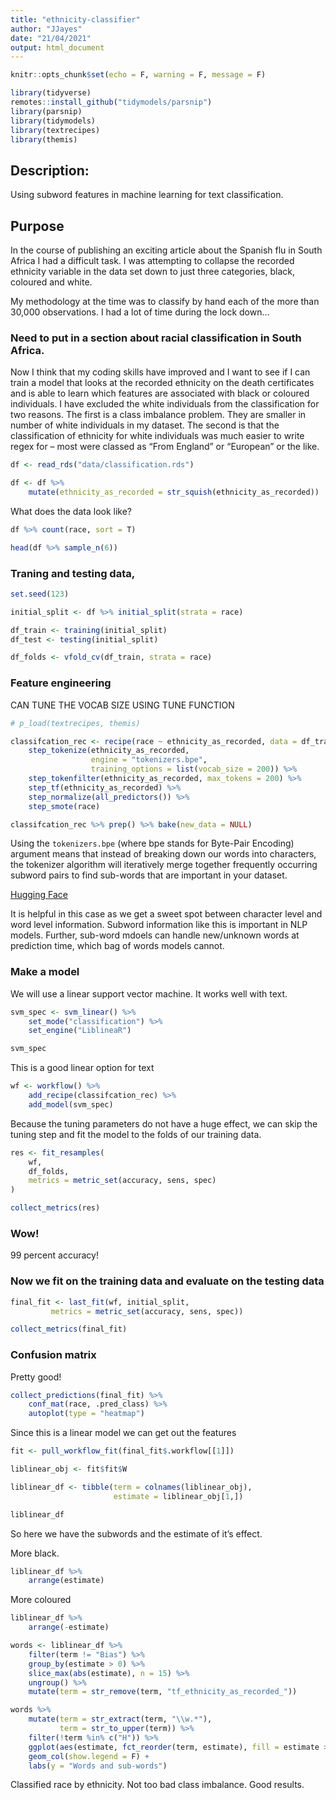 ```yaml
---
title: "ethnicity-classifier"
author: "JJayes"
date: "21/04/2021"
output: html_document
---
```


```r
knitr::opts_chunk$set(echo = F, warning = F, message = F)

library(tidyverse)
remotes::install_github("tidymodels/parsnip")
library(parsnip)
library(tidymodels)
library(textrecipes)
library(themis)

```

## Description:

Using subword features in machine learning for text classification.

## Purpose

In the course of publishing an exciting article about the Spanish flu in South Africa I had a difficult task. I was attempting to collapse the recorded ethnicity variable in the data set down to just three categories, black, coloured and white. 

My methodology at the time was to classify by hand each of the more than 30,000 observations. I had a lot of time during the lock down... 

### Need to put in a section about racial classification in South Africa. 

Now I think that my coding skills have improved and I want to see if I can train a model that looks at the recorded ethnicity on the death certificates and is able to learn which features are associated with black or coloured individuals. I have excluded the white individuals from the classification for two reasons. The first is a class imbalance problem. They are smaller in number of white individuals in my dataset. The second is that the classification of ethnicity for white individuals was much easier to write regex for -- most were classed as "From England" or "European" or the like.

```r

df <- read_rds("data/classification.rds")

df <- df %>% 
    mutate(ethnicity_as_recorded = str_squish(ethnicity_as_recorded))
```

What does the data look like?

```r

df %>% count(race, sort = T)

head(df %>% sample_n(6))

```

### Traning and testing data, 

```r
set.seed(123)

initial_split <- df %>% initial_split(strata = race)

df_train <- training(initial_split)
df_test <- testing(initial_split)

df_folds <- vfold_cv(df_train, strata = race)

```

### Feature engineering

CAN TUNE THE VOCAB SIZE USING TUNE FUNCTION

```r
# p_load(textrecipes, themis)

classifcation_rec <- recipe(race ~ ethnicity_as_recorded, data = df_train) %>% 
    step_tokenize(ethnicity_as_recorded, 
                  engine = "tokenizers.bpe",
                  training_options = list(vocab_size = 200)) %>% 
    step_tokenfilter(ethnicity_as_recorded, max_tokens = 200) %>% 
    step_tf(ethnicity_as_recorded) %>% 
    step_normalize(all_predictors()) %>% 
    step_smote(race)

classifcation_rec %>% prep() %>% bake(new_data = NULL)

```

Using the `tokenizers.bpe` (where bpe stands for Byte-Pair Encoding) argument means that instead of breaking down our words into characters, the tokenizer algorithm will iteratively merge together frequently occurring subword pairs to find sub-words that are important in your dataset. 

<aside>
[Hugging Face](https://huggingface.co/transformers/tokenizer_summary.html)
</aside>

It is helpful in this case as we get a sweet spot between character level and word level information. Subword information like this is important in NLP models. Further, sub-word mdoels can handle new/unknown words at prediction time, which bag of words models cannot. 

### Make a model

We will use a linear support vector machine. It works well with text.

```r
svm_spec <- svm_linear() %>% 
    set_mode("classification") %>% 
    set_engine("LiblineaR")

svm_spec
```

This is a good linear option for text

```r
wf <- workflow() %>% 
    add_recipe(classifcation_rec) %>% 
    add_model(svm_spec)


```

Because the tuning parameters do not have a huge effect, we can skip the tuning step and fit the model to the folds of our training data. 

```r

res <- fit_resamples(
    wf, 
    df_folds,
    metrics = metric_set(accuracy, sens, spec)
)

```


```r
collect_metrics(res)

```

### Wow!

99 percent accuracy!

### Now we fit on the training data and evaluate on the testing data

```r

final_fit <- last_fit(wf, initial_split,
         metrics = metric_set(accuracy, sens, spec))

collect_metrics(final_fit)

```

### Confusion matrix

Pretty good!

```r
collect_predictions(final_fit) %>% 
    conf_mat(race, .pred_class) %>% 
    autoplot(type = "heatmap")

```

Since this is a linear model we can get out the features

```r

fit <- pull_workflow_fit(final_fit$.workflow[[1]])

liblinear_obj <- fit$fit$W

liblinear_df <- tibble(term = colnames(liblinear_obj),
                       estimate = liblinear_obj[1,])

liblinear_df

```

So here we have the subwords and the estimate of it's effect.

More black.

```r
liblinear_df %>% 
    arrange(estimate)
```

More coloured

```r
liblinear_df %>% 
    arrange(-estimate)

```


```r

words <- liblinear_df %>% 
    filter(term != "Bias") %>% 
    group_by(estimate > 0) %>% 
    slice_max(abs(estimate), n = 15) %>% 
    ungroup() %>% 
    mutate(term = str_remove(term, "tf_ethnicity_as_recorded_"))

words %>% 
    mutate(term = str_extract(term, "\\w.*"),
           term = str_to_upper(term)) %>% 
    filter(!term %in% c("H")) %>% 
    ggplot(aes(estimate, fct_reorder(term, estimate), fill = estimate > 0)) +
    geom_col(show.legend = F) +
    labs(y = "Words and sub-words")

```

Classified race by ethnicity. Not too bad class imbalance. Good results.
